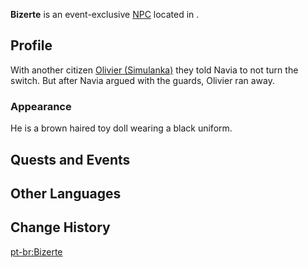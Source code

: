{{Meta
<!-- Remove this template after adding the missing info -->
|missing_NPC_profile  = yes
}}
{{Character Infobox
|type             = Event NPC
|image            = NPC Bizerte.png
|realname         = <!-- Optional, if different from in-game name -->
|deceased         = <!-- Past (for deceased prior to events of the game) or free response -->
|region           = Simulanka
|location         = Simulanka
|affiliation      = Spina di Rosula
|title            = President of the Spina di Rosula's Simulanka Branch
|title2           = Sensible Conservative Citizen

|ancestry         = <!-- Clan/family -->
|father           = 
|mother           = 
|spouse           = 
|sibling          = 
|child            = 
|relative         = 

|voiceEN          = 
|voiceCN          = 
|voiceJP          = 
|voiceKR          = 
|dialoguereward   = 
}}
'''Bizerte''' is an event-exclusive [[NPC]] located in {{Location|Constellation Metropole}}. 
<!--
==Location==
{{subst:#tag:gallery|
NPC Location {{subst:#titleparts:{{subst:PAGENAME}}}}.png{{subst:!}}{{subst:#titleparts:{{subst:PAGENAME}}}}'s location
NPC Location {{subst:#titleparts:{{subst:PAGENAME}}}} Context.png{{subst:!}}Additional context
}}
-->
==Profile==
With another citizen [[Olivier (Simulanka)]] they told Navia to not turn the switch. But after Navia argued with the guards, Olivier ran away.

===Appearance===
He is a brown haired toy doll wearing a black uniform.

==Quests and Events==
{{Quests and Events}}
<!--
==Idle Quotes==
{{Dialogue Start}}
: {{DIcon|Idle}} {{Tx}}
:: {{A|VO {{subst:#titleparts:{{subst:PAGENAME}}}} 01.ogg}} "{{Tx}}"
{{Dialogue End}}

==Dialogue==
{{Dialogue Start}}
{{Dialogue End}}

==Event Dialogue==
===Event Name===
{{Dialogue Start}}
:'''{{subst:PAGENAME}}:'''
{{Dialogue End}}
-->
==Other Languages==
{{Other Languages|default_hidden=1
|en       = Bizerte
|zhs      = 毕塞尔特
|zhs_rm   = Bìsài'ěrtè
|zht      = 畢塞爾特
|zht_rm   = Bìsài'ěrtè
|ja       = ビゼルト
|ko       = 비셀트
|es       = Bizerte
|fr       = Bizerte
|ru       = Бизерта
|th       = Bizerte
|vi       = Bizerte
|de       = Bizerte
|id       = Bizerte
|pt       = Bizerte
|tr       = Bizerte
|it       = Bizerte
}}

==Change History==
{{Change History|4.8}}
<!--
==References==
{{Reflist}}-->

[[pt-br:Bizerte]]